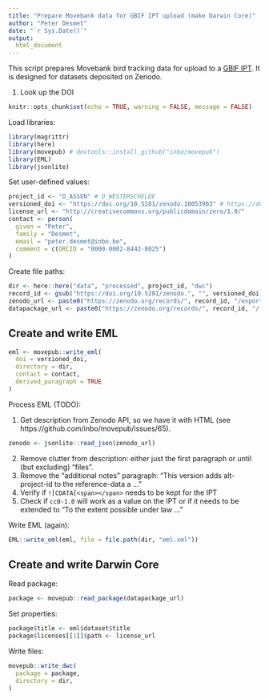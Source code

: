 ```yaml
---
title: "Prepare Movebank data for GBIF IPT upload (make Darwin Core)"
author: "Peter Desmet"
date: "`r Sys.Date()`"
output:
  html_document
---
```


This script prepares Movebank bird tracking data for upload to a [GBIF IPT](https://gbif.org/ipt). It is designed for datasets deposited on Zenodo.

1. Look up the DOI

```r
knitr::opts_chunk$set(echo = TRUE, warning = FALSE, message = FALSE)
```

Load libraries:

```r
library(magrittr)
library(here)
library(movepub) # devtools::install_github("inbo/movepub")
library(EML)
library(jsonlite)
```

Set user-defined values:

```r
project_id <- "O_ASSEN" # O_WESTERSCHELDE
versioned_doi <- "https://doi.org/10.5281/zenodo.10053903" # https://doi.org/10.5281/zenodo.5879096
license_url <- "http://creativecommons.org/publicdomain/zero/1.0/"
contact <- person(
  given = "Peter",
  family = "Desmet",
  email = "peter.desmet@inbo.be",
  comment = c(ORCID = "0000-0002-8442-8025")
)
```

Create file paths:

```r
dir <- here::here("data", "processed", project_id, "dwc")
record_id <- gsub("https://doi.org/10.5281/zenodo.", "", versioned_doi)
zenodo_url <- paste0("https://zenodo.org/records/", record_id, "/export/json")
datapackage_url <- paste0("https://zenodo.org/records/", record_id, "/files/datapackage.json")
```

## Create and write EML

```r
eml <- movepub::write_eml(
  doi = versioned_doi,
  directory = dir,
  contact = contact,
  derived_paragraph = TRUE
)
```

Process EML (TODO):

1. Get description from Zenodo API, so we have it with HTML (see https://github.com/inbo/movepub/issues/65).

```r
zenodo <- jsonlite::read_json(zenodo_url)
```

2. Remove clutter from description: either just the first paragraph or until (but excluding) "files".
3. Remove the "additional notes" paragraph: "This version adds alt-project-id to the reference-data a ..."
4. Verify if `![CDATA[<span></span>` needs to be kept for the IPT
5. Check if `cc0-1.0` will work as a value on the IPT or if it needs to be extended to "To the extent possible under law ..."

Write EML (again):

```r
EML::write_eml(eml, file = file.path(dir, "eml.xml"))
```

## Create and write Darwin Core

Read package:

```r
package <- movepub::read_package(datapackage_url)
```

Set properties:

```r
package$title <- eml$dataset$title
package$licenses[[1]]$path <- license_url
```

Write files:

```r
movepub::write_dwc(
  package = package,
  directory = dir,
)
```
